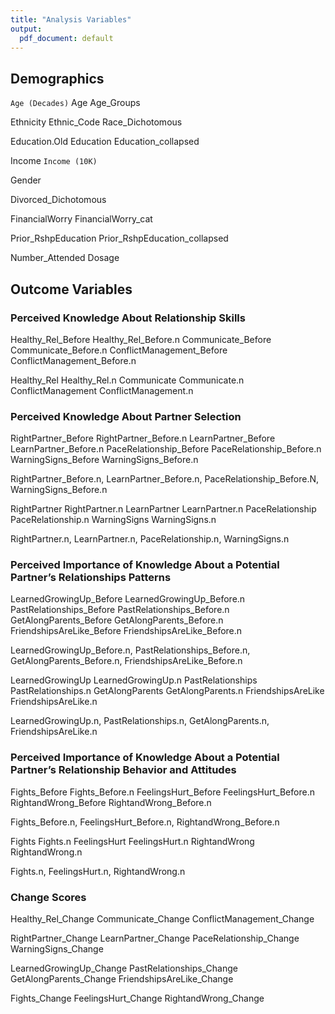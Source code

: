 ```yaml
---
title: "Analysis Variables"
output:
  pdf_document: default
---
```


## Demographics

`Age (Decades)` Age Age_Groups

Ethnicity Ethnic_Code Race_Dichotomous

Education.Old Education Education_collapsed

Income `Income (10K)` 

Gender

Divorced_Dichotomous

FinancialWorry FinancialWorry_cat

Prior_RshpEducation Prior_RshpEducation_collapsed

Number_Attended Dosage




## Outcome Variables

### Perceived Knowledge About Relationship Skills 

Healthy_Rel_Before Healthy_Rel_Before.n
Communicate_Before Communicate_Before.n 
ConflictManagement_Before ConflictManagement_Before.n

Healthy_Rel Healthy_Rel.n 
Communicate Communicate.n 
ConflictManagement ConflictManagement.n 


### Perceived Knowledge About Partner Selection

RightPartner_Before RightPartner_Before.n 
LearnPartner_Before LearnPartner_Before.n 
PaceRelationship_Before PaceRelationship_Before.n 
WarningSigns_Before WarningSigns_Before.n 

RightPartner_Before.n, LearnPartner_Before.n, PaceRelationship_Before.N, WarningSigns_Before.n 

RightPartner RightPartner.n 
LearnPartner LearnPartner.n 
PaceRelationship PaceRelationship.n 
WarningSigns WarningSigns.n 

RightPartner.n, LearnPartner.n, PaceRelationship.n, WarningSigns.n 


### Perceived Importance of Knowledge About a Potential Partner's Relationships Patterns

LearnedGrowingUp_Before LearnedGrowingUp_Before.n 
PastRelationships_Before PastRelationships_Before.n 
GetAlongParents_Before GetAlongParents_Before.n 
FriendshipsAreLike_Before FriendshipsAreLike_Before.n 

LearnedGrowingUp_Before.n, PastRelationships_Before.n, GetAlongParents_Before.n, FriendshipsAreLike_Before.n 

LearnedGrowingUp LearnedGrowingUp.n 
PastRelationships PastRelationships.n 
GetAlongParents GetAlongParents.n 
FriendshipsAreLike FriendshipsAreLike.n 

LearnedGrowingUp.n, PastRelationships.n, GetAlongParents.n, FriendshipsAreLike.n 


### Perceived Importance of Knowledge About a Potential Partner's Relationship Behavior and Attitudes

Fights_Before Fights_Before.n 
FeelingsHurt_Before FeelingsHurt_Before.n 
RightandWrong_Before RightandWrong_Before.n 

Fights_Before.n, FeelingsHurt_Before.n, RightandWrong_Before.n 

Fights Fights.n 
FeelingsHurt FeelingsHurt.n 
RightandWrong RightandWrong.n  

Fights.n, FeelingsHurt.n, RightandWrong.n  

### Change Scores

Healthy_Rel_Change 
Communicate_Change
ConflictManagement_Change

RightPartner_Change
LearnPartner_Change
PaceRelationship_Change
WarningSigns_Change

LearnedGrowingUp_Change
PastRelationships_Change
GetAlongParents_Change
FriendshipsAreLike_Change

Fights_Change
FeelingsHurt_Change
RightandWrong_Change